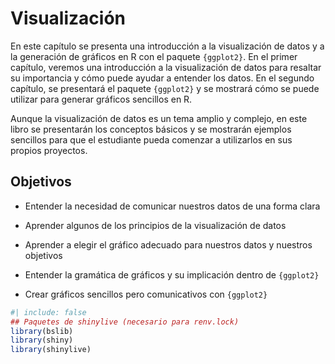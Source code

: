 # Visualización {.unnumbered #sec-visualization}

En este capítulo se presenta una introducción a la visualización de datos y a la generación de gráficos en R con el paquete `{ggplot2}`. En el primer capítulo, veremos una introducción a la visualización de datos para resaltar su importancia y cómo puede ayudar a entender los datos. En el segundo capítulo, se presentará el paquete `{ggplot2}` y se mostrará cómo se puede utilizar para generar gráficos sencillos en R.

Aunque la visualización de datos es un tema amplio y complejo, en este libro se presentarán los conceptos básicos y se mostrarán ejemplos sencillos para que el estudiante pueda comenzar a utilizarlos en sus propios proyectos.

## Objetivos {.unnumbered}

-   Entender la necesidad de comunicar nuestros datos de una forma clara

-   Aprender algunos de los principios de la visualización de datos

-   Aprender a elegir el gráfico adecuado para nuestros datos y nuestros objetivos

-   Entender la gramática de gráficos y su implicación dentro de `{ggplot2}`

-   Crear gráficos sencillos pero comunicativos con `{ggplot2}`

```r
#| include: false
## Paquetes de shinylive (necesario para renv.lock)
library(bslib)
library(shiny)
library(shinylive)
```


